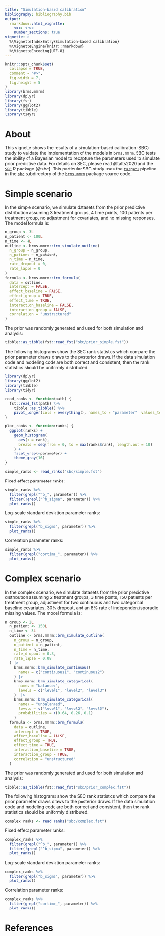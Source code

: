 ```yaml
---
title: "Simulation-based calibration"
bibliography: bibliography.bib
output:
  rmarkdown::html_vignette:
    toc: true
    number_sections: true
vignette: >
  %\VignetteIndexEntry{Simulation-based calibration}
  %\VignetteEngine{knitr::rmarkdown}
  %\VignetteEncoding{UTF-8}
---
```


```r
knitr::opts_chunk$set(
  collapse = TRUE,
  comment = "#>",
  fig.width = 7,
  fig.height = 5
)
library(brms.mmrm)
library(dplyr)
library(fst)
library(ggplot2)
library(tibble)
library(tidyr)
```

# About

This vignette shows the results of a simulation-based calibration (SBC) study to validate the implementation of the models in `brms.mmrm`. SBC tests the ability of a Bayesian model to recapture the parameters used to simulate prior predictive data. For details on SBC, please read @talts2020 and the [`SBC`](https://hyunjimoon.github.io/SBC/) R package [@sbc]. This particular SBC study uses the [`targets`](https://docs.ropensci.org/targets/) pipeline in the [`sbc`](https://github.com/openpharma/brms.mmrm/tree/main/sbc) subdirectory of the [`brms.mmrm`](https://github.com/openpharma/brms.mmrm) package source code.

# Simple scenario

In the simple scenario, we simulate datasets from the prior predictive distribution assuming 3 treatment groups, 4 time points, 100 patients per treatment group, no adjustment for covariates, and no missing responses. The model formula is:

```r
n_group <- 3L
n_patient <- 100L
n_time <- 4L
outline <- brms.mmrm::brm_simulate_outline(
  n_group = n_group,
  n_patient = n_patient,
  n_time = n_time,
  rate_dropout = 0,
  rate_lapse = 0
)
formula <- brms.mmrm::brm_formula(
  data = outline,
  intercept = FALSE,
  effect_baseline = FALSE,
  effect_group = TRUE,
  effect_time = TRUE,
  interaction_baseline = FALSE,
  interaction_group = FALSE,
  correlation = "unstructured"
)
```

The prior was randomly generated and used for both simulation and analysis:

```r
tibble::as_tibble(fst::read_fst("sbc/prior_simple.fst"))
```

The following histograms show the SBC rank statistics which compare the prior parameter draws draws to the posterior draws. If the data simulation code and modeling code are both correct and consistent, then the rank statistics should be uniformly distributed.

```r
library(dplyr)
library(ggplot2)
library(tibble)
library(tidyr)

read_ranks <- function(path) {
  fst::read_fst(path) %>%
    tibble::as_tibble() %>%
    pivot_longer(cols = everything(), names_to = "parameter", values_to = "rank")
}

plot_ranks <- function(ranks) {
  ggplot(ranks) +
    geom_histogram(
      aes(x = rank),
      breaks = seq(from = 0, to = max(ranks$rank), length.out = 10)
    ) +
    facet_wrap(~parameter) +
    theme_gray(16)
}
```

```r
simple_ranks <- read_ranks("sbc/simple.fst")
```

Fixed effect parameter ranks:

```r
simple_ranks %>%
  filter(grepl("^b_", parameter)) %>%
  filter(!grepl("^b_sigma", parameter)) %>%
  plot_ranks()
```
Log-scale standard deviation parameter ranks:

```r
simple_ranks %>%
  filter(grepl("b_sigma", parameter)) %>%
  plot_ranks()
```

Correlation parameter ranks:

```r
simple_ranks %>%
  filter(grepl("cortime_", parameter)) %>%
  plot_ranks()
```

# Complex scenario

In the complex scenario, we simulate datasets from the prior predictive distribution assuming 2 treatment groups, 3 time points, 150 patients per treatment group, adjustment for two continuous and two categorical baseline covariates, 30% dropout, and an 8% rate of independent/sporadic missing values. The model formula is:

```r
n_group <- 2L
  n_patient <- 150L
  n_time <- 3L
  outline <- brms.mmrm::brm_simulate_outline(
    n_group = n_group,
    n_patient = n_patient,
    n_time = n_time,
    rate_dropout = 0.3,
    rate_lapse = 0.08
  ) |>
    brms.mmrm::brm_simulate_continuous(
      names = c("continuous1", "continuous2")
    ) |>
    brms.mmrm::brm_simulate_categorical(
      names = "balanced",
      levels = c("level1", "level2", "level3")
    )  |>
    brms.mmrm::brm_simulate_categorical(
      names = "unbalanced",
      levels = c("level1", "level2", "level3"),
      probabilities = c(0.64, 0.26, 0.1)
    )
  formula <- brms.mmrm::brm_formula(
    data = outline,
    intercept = TRUE,
    effect_baseline = FALSE,
    effect_group = TRUE,
    effect_time = TRUE,
    interaction_baseline = TRUE,
    interaction_group = TRUE,
    correlation = "unstructured"
  )
```

The prior was randomly generated and used for both simulation and analysis:

```r
tibble::as_tibble(fst::read_fst("sbc/prior_complex.fst"))
```

The following histograms show the SBC rank statistics which compare the prior parameter draws draws to the posterior draws. If the data simulation code and modeling code are both correct and consistent, then the rank statistics should be uniformly distributed.

```r
complex_ranks <- read_ranks("sbc/complex.fst")
```

Fixed effect parameter ranks:

```r
complex_ranks %>%
  filter(grepl("^b_", parameter)) %>%
  filter(!grepl("^b_sigma", parameter)) %>%
  plot_ranks()
```
Log-scale standard deviation parameter ranks:

```r
complex_ranks %>%
  filter(grepl("b_sigma", parameter)) %>%
  plot_ranks()
```

Correlation parameter ranks:

```r
complex_ranks %>%
  filter(grepl("cortime_", parameter)) %>%
  plot_ranks()
```

# References
